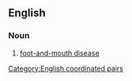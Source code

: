 ==English==

===Noun===
{{en-noun|-}}

# [[foot-and-mouth disease]]

[[Category:English coordinated pairs]]